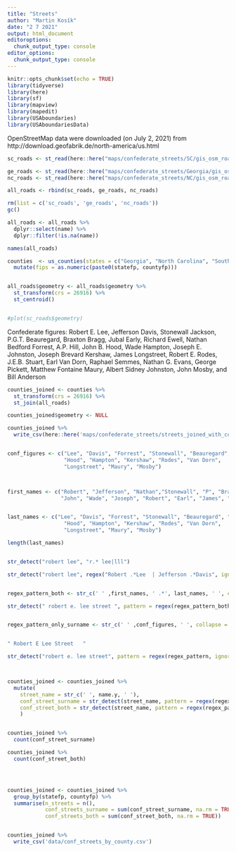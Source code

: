 ```yaml
---
title: "Streets"
author: "Martin Kosík"
date: "2 7 2021"
output: html_document
editoroptions: 
  chunk_output_type: console
editor_options: 
  chunk_output_type: console
---
```



```r
knitr::opts_chunk$set(echo = TRUE)
library(tidyverse)
library(here)
library(sf)
library(mapview)
library(mapedit)
library(USAboundaries)
library(USAboundariesData)

```


OpenStreetMap data were downloaded (on July 2, 2021) from http://download.geofabrik.de/north-america/us.html



```r
sc_roads <- st_read(here::here("maps/confederate_streets/SC/gis_osm_roads_free_1.shp")) #%>% st_set_crs("+proj=longlat +datum=WGS84 +no_defs")

ge_roads <- st_read(here::here("maps/confederate_streets/Georgia/gis_osm_roads_free_1.shp")) 
nc_roads <- st_read(here::here("maps/confederate_streets/NC/gis_osm_roads_free_1.shp")) 

all_roads <- rbind(sc_roads, ge_roads, nc_roads)

rm(list = c('sc_roads', 'ge_roads', 'nc_roads'))
gc()

all_roads <- all_roads %>% 
  dplyr::select(name) %>% 
  dplyr::filter(!is.na(name))

names(all_roads)

counties  <- us_counties(states = c("Georgia", "North Carolina", "South Carolina")) %>% 
  mutate(fips = as.numeric(paste0(statefp, countyfp)))



```

```r

all_roads$geometry <- all_roads$geometry %>% 
  st_transform(crs = 26916) %>% 
  st_centroid()


#plot(sc_roads$geometry)

```


Confederate figures:
 Robert E. Lee, Jefferson Davis, Stonewall 
Jackson, P.G.T. Beauregard, Braxton Bragg, Jubal Early, 
Richard Ewell, Nathan Bedford Forrest, A.P. Hill, John B. 
Hood, Wade Hampton, Joseph E. Johnston, Joseph Brevard 
Kershaw, James Longstreet, Robert E. Rodes, J.E.B. Stuart, 
Earl Van Dorn, Raphael Semmes, Nathan G. Evans, George 
Pickett, Matthew Fontaine Maury, Albert Sidney Johnston, 
John Mosby, and Bill Anderson



```r



counties_joined <- counties %>% 
  st_transform(crs = 26916) %>% 
  st_join(all_roads)


```


```r
counties_joined$geometry <- NULL

counties_joined %>% 
  write_csv(here::here('maps/confederate_streets/streets_joined_with_counties.csv'))


conf_figures <- c("Lee", "Davis", "Forrest", "Stonewall", "Beauregard", "Stonewall", "Ewell",
                  "Hood", "Hampton", "Kershaw", "Rodes", "Van Dorn", 
                  "Longstreet", "Maury", "Mosby")



first_names <- c("Robert", "Jefferson", "Nathan","Stonewall", "P", "Braxton", "Richard", 
                 "John", "Wade", "Joseph", "Robert", "Earl", "James", "Matthew", "John")


last_names <- c("Lee", "Davis", "Forrest", "Stonewall", "Beauregard", "Stonewall", "Ewell",
                  "Hood", "Hampton", "Kershaw", "Rodes", "Van Dorn", 
                  "Longstreet", "Maury", "Mosby")

length(last_names)


str_detect("robert lee", "r.* lee|lll")

str_detect("robert lee", regex("Robert .*Lee  | Jefferson .*Davis", ignore_case=TRUE))


regex_pattern_both <- str_c(' ' ,first_names, ' .*', last_names, ' ', collapse = '|')

str_detect(" robert e. lee street ", pattern = regex(regex_pattern_both, ignore_case=TRUE)) * 1


regex_pattern_only_surname <- str_c(' ' ,conf_figures, ' ', collapse = '|')


" Robert E Lee Street 	"

str_detect("robert e. lee street", pattern = regex(regex_pattern, ignore_case=TRUE)) * 1



counties_joined <- counties_joined %>% 
  mutate(
    street_name = str_c(' ', name.y, ' '), 
    conf_street_surname = str_detect(street_name, pattern = regex(regex_pattern_only_surname, ignore_case=TRUE)) * 1,
    conf_street_both = str_detect(street_name, pattern = regex(regex_pattern_both, ignore_case=TRUE)) * 1,
    )


counties_joined %>% 
  count(conf_street_surname)

counties_joined %>% 
  count(conf_street_both)




counties_joined <- counties_joined %>% 
  group_by(statefp, countyfp) %>% 
  summarise(n_streets = n(),
            conf_streets_surname = sum(conf_street_surname, na.rm = TRUE),
            conf_streets_both = sum(conf_street_both, na.rm = TRUE))


counties_joined %>% 
  write_csv('data/conf_streets_by_county.csv')


```


